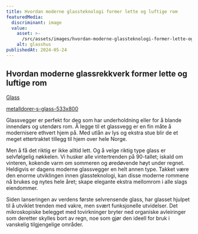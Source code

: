 ```yaml
---
title: Hvordan moderne glassteknologi former lette og luftige rom
featuredMedia:
  discriminant: image
  value:
    asset: >-
      /src/assets/images/hvordan-moderne-glassteknologi-former-lette-og-luftige-rom/featuredMedia/value/asset.png
    alt: glasshus
publishedAt: 2024-05-24
---
```


## Hvordan moderne glassrekkverk former lette og luftige rom

[Glass](https://s-glass.no)

[metalldorer-s-glass-533x800](https://cdn.sanity.io/images/csbn9wp4/transformed-data/a859698764a692844697c85baba8f263bbbc8be4-533x800.jpg)

Glassvegger er perfekt for deg som har underholdning eller for å blande innendørs og utendørs rom. Å legge til et glassvegg er en fin måte å modernisere ethvert hjem på. Med utlån av lys og ekstra stue blir de et meget ettertraktet tillegg til hjem over hele Norge.

Men å få det riktig er ikke alltid lett. Og å velge riktig type glass er selvfølgelig nøkkelen. Vi husker alle vintertrenden på 90-tallet; iskald om vinteren, kokende varm om sommeren og øredøvende høyt under regnet. Heldigvis er dagens moderne glassvegger en helt annen type. Takket være den enorme utviklingen innen glassteknologi, kan disse moderne rommene nå brukes og nytes hele året; skape elegante ekstra mellomrom i alle slags eiendommer.

Siden lanseringen av verdens første selvrensende glass, har glasset hjulpet til å utviklet trenden med vakre, men svært funksjonelle utvidelser. Det mikroskopiske belegget med tovirkninger bryter ned organiske avleiringer som deretter skylles bort av regn, noe som gjør den ideell for bruk i vanskelig tilgjengelige områder.
